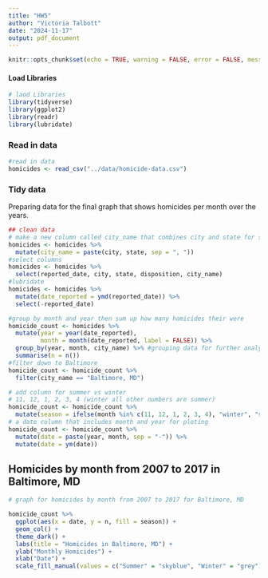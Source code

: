 ```yaml
---
title: "HW5"
author: "Victoria Talbott"
date: "2024-11-17"
output: pdf_document
---
```


```r
knitr::opts_chunk$set(echo = TRUE, warning = FALSE, error = FALSE, message = FALSE)
```

#### Load Libraries

```r
# laod Libraries
library(tidyverse)
library(ggplot2)
library(readr)
library(lubridate)
```

### Read in data

```r
#read in data
homicides <- read_csv("../data/homicide-data.csv")
```


### Tidy data
Preparing data for the final graph that shows homicides per month over the years. 
```r
## clean data
# make a new column called city_name that combines city and state for something like this "Baltimore, MD)
homicides <- homicides %>% 
  mutate(city_name = paste(city, state, sep = ", ")) 
#select columns
homicides <- homicides %>% 
  select(reported_date, city, state, disposition, city_name)
#lubridate
homicides <- homicides %>% 
  mutate(date_reported = ymd(reported_date)) %>% 
  select(-reported_date)

#group by month and year then sum up how many homicides their were
homicide_count <- homicides %>% 
  mutate(year = year(date_reported),        
         month = month(date_reported, label = FALSE)) %>%  
  group_by(year, month, city_name) %>% #grouping data for further analysis
  summarise(n = n())  
#filter down to Baltimore
homicide_count <- homicide_count %>% 
  filter(city_name == "Baltimore, MD")

# add column for summer vs winter
# 11, 12, 1, 2, 3, 4 (winter all other numbers are summer)
homicide_count <- homicide_count %>% 
  mutate(season = ifelse(month %in% c(11, 12, 1, 2, 3, 4), "winter", "summer"))
# a date column that includes month and year for ploting
homicide_count <- homicide_count %>%
  mutate(date = paste(year, month, sep = "-")) %>% 
  mutate(date = ym(date))

```

## Homicides by month from 2007 to 2017 in Baltimore, MD
```r
# graph for homicides by month from 2007 to 2017 for Baltimore, MD

homicide_count %>% 
  ggplot(aes(x = date, y = n, fill = season)) +
  geom_col() +
  theme_dark() +
  labs(title = "Homicides in Baltimore, MD") +
  ylab("Monthly Homicides") +
  xlab("Date") +
  scale_fill_manual(values = c("Summer" = "skyblue", "Winter" = "grey")) 
```





